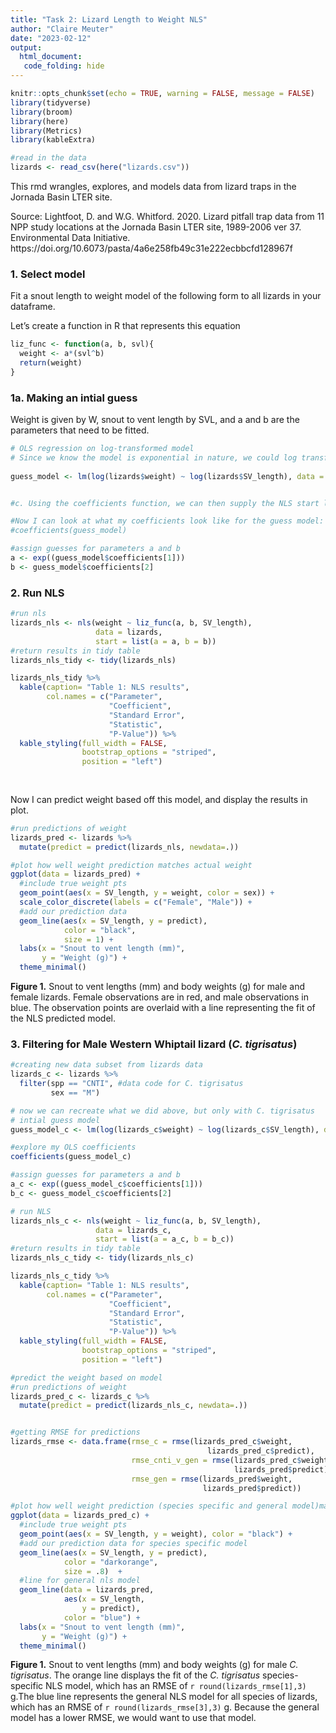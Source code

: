 ```yaml
---
title: "Task 2: Lizard Length to Weight NLS"
author: "Claire Meuter"
date: "2023-02-12"
output: 
  html_document:
   code_folding: hide
---
```


```r
knitr::opts_chunk$set(echo = TRUE, warning = FALSE, message = FALSE)
library(tidyverse)
library(broom)
library(here)
library(Metrics)
library(kableExtra)

```

```r
#read in the data
lizards <- read_csv(here("lizards.csv"))
```

This rmd wrangles, explores, and models data from lizard traps in the Jornada Basin LTER site. 

Source: Lightfoot, D. and W.G. Whitford. 2020. Lizard pitfall trap data from 11 NPP study locations at the Jornada Basin LTER site, 1989-2006 ver 37. Environmental Data Initiative. https://doi.org/10.6073/pasta/4a6e258fb49c31e222ecbbcfd128967f

### 1. Select model
Fit a snout length to weight model of the following form to all lizards in your dataframe.
\begin{equation}
W=a(SVL)^b
\end{equation}

Let's create a function in R that represents this equation
```r
liz_func <- function(a, b, svl){
  weight <- a*(svl^b)
  return(weight)
}
```

### 1a. Making an intial guess
Weight is given by W, snout to vent length by SVL, and a and b are the parameters that need to be fitted. 
```r
# OLS regression on log-transformed model
# Since we know the model is exponential in nature, we could log transform the data. If we do a standard OLS regression on the log transformed data, we can get approximations of the parameters from the regression coefficients
 
guess_model <- lm(log(lizards$weight) ~ log(lizards$SV_length), data = lizards)


#c. Using the coefficients function, we can then supply the NLS start list with the regression coefficients. Hint: Because you log transformed the data, you will have to mathematically transform the intercept coefficient to get the guess for parameter a.

#Now I can look at what my coefficients look like for the guess model: 
#coefficients(guess_model)

#assign guesses for parameters a and b 
a <- exp((guess_model$coefficients[1]))
b <- guess_model$coefficients[2]
```

### 2. Run NLS 
```r
#run nls 
lizards_nls <- nls(weight ~ liz_func(a, b, SV_length),
                   data = lizards, 
                   start = list(a = a, b = b))
#return results in tidy table 
lizards_nls_tidy <- tidy(lizards_nls)

lizards_nls_tidy %>% 
  kable(caption= "Table 1: NLS results",
        col.names = c("Parameter", 
                      "Coefficient", 
                      "Standard Error", 
                      "Statistic", 
                      "P-Value")) %>% 
  kable_styling(full_width = FALSE,
                bootstrap_options = "striped",
                position = "left")
  
  
```

Now I can predict weight based off this model, and display the results in plot. 
```r
#run predictions of weight 
lizards_pred <- lizards %>% 
  mutate(predict = predict(lizards_nls, newdata=.))

#plot how well weight prediction matches actual weight 
ggplot(data = lizards_pred) +
  #include true weight pts 
  geom_point(aes(x = SV_length, y = weight, color = sex)) +
  scale_color_discrete(labels = c("Female", "Male")) +
  #add our prediction data
  geom_line(aes(x = SV_length, y = predict),
            color = "black",
            size = 1) +
  labs(x = "Snout to vent length (mm)",
       y = "Weight (g)") +
  theme_minimal()

```

**Figure 1.** Snout to vent lengths (mm) and body weights (g) for male and female lizards. Female observations are in red, and male observations in blue. The observation points are overlaid with a line representing the fit of the NLS predicted model. 

### 3. Filtering for Male Western Whiptail lizard (*C. tigrisatus*)
```r
#creating new data subset from lizards data 
lizards_c <- lizards %>% 
  filter(spp == "CNTI", #data code for C. tigrisatus
         sex == "M")

# now we can recreate what we did above, but only with C. tigrisatus 
# intial guess model 
guess_model_c <- lm(log(lizards_c$weight) ~ log(lizards_c$SV_length), data = lizards_c)

#explore my OLS coefficients 
coefficients(guess_model_c)

#assign guesses for parameters a and b 
a_c <- exp((guess_model_c$coefficients[1]))
b_c <- guess_model_c$coefficients[2]

# run NLS 
lizards_nls_c <- nls(weight ~ liz_func(a, b, SV_length),
                   data = lizards_c, 
                   start = list(a = a_c, b = b_c))
#return results in tidy table 
lizards_nls_c_tidy <- tidy(lizards_nls_c)

lizards_nls_c_tidy %>% 
  kable(caption= "Table 1: NLS results",
        col.names = c("Parameter", 
                      "Coefficient", 
                      "Standard Error", 
                      "Statistic", 
                      "P-Value")) %>% 
  kable_styling(full_width = FALSE,
                bootstrap_options = "striped",
                position = "left")

```
```r
#predict the weight based on model
#run predictions of weight 
lizards_pred_c <- lizards_c %>% 
  mutate(predict = predict(lizards_nls_c, newdata=.))


#getting RMSE for predictions 
lizards_rmse <- data.frame(rmse_c = rmse(lizards_pred_c$weight, 
                                            lizards_pred_c$predict),
                           rmse_cnti_v_gen = rmse(lizards_pred_c$weight, 
                                                  lizards_pred$predict),
                           rmse_gen = rmse(lizards_pred$weight, 
                                           lizards_pred$predict))

#plot how well weight prediction (species specific and general model)matches actual weight 
ggplot(data = lizards_pred_c) +
  #include true weight pts 
  geom_point(aes(x = SV_length, y = weight), color = "black") +
  #add our prediction data for species specific model
  geom_line(aes(x = SV_length, y = predict),
            color = "darkorange",
            size = .8)  +
  #line for general nls model 
  geom_line(data = lizards_pred,
            aes(x = SV_length,
                y = predict),
            color = "blue") +
  labs(x = "Snout to vent length (mm)",
       y = "Weight (g)") +
  theme_minimal()

```

**Figure 1.** Snout to vent lengths (mm) and body weights (g) for male *C. tigrisatus*. The orange line displays the fit of the  *C. tigrisatus* species-specific NLS model, which has an RMSE of `r round(lizards_rmse[1],3)` g.The blue line represents the general NLS model for all species of lizards, which has an RMSE of `r round(lizards_rmse[3],3)` g. Because the general model has a lower RMSE, we would want to use that model.
